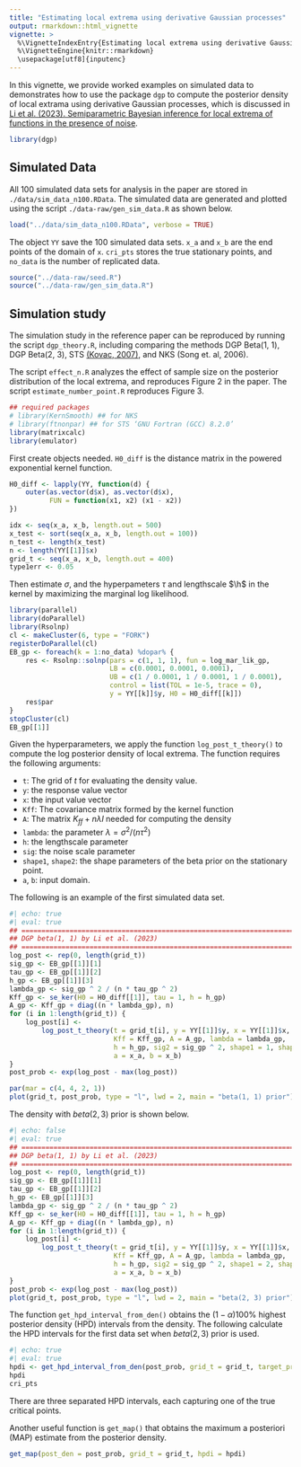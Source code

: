 ```yaml
---
title: "Estimating local extrema using derivative Gaussian processes"
output: rmarkdown::html_vignette
vignette: >
  %\VignetteIndexEntry{Estimating local extrema using derivative Gaussian processes}
  %\VignetteEngine{knitr::rmarkdown}
  \usepackage[utf8]{inputenc}
---
```


In this vignette, we provide worked examples on simulated data to demonstrates how to use the package `dgp` to compute the posterior density of local extrama using derivative Gaussian processes, which is discussed in [Li et al. (2023). Semiparametric Bayesian inference for local extrema of functions in the presence of noise](https://arxiv.org/abs/2103.10606).

```r
library(dgp)
```


## Simulated Data

All 100 simulated data sets for analysis in the paper are stored in `./data/sim_data_n100.RData`. The simulated data are generated and plotted using the script `./data-raw/gen_sim_data.R` as shown below.

```r
load("../data/sim_data_n100.RData", verbose = TRUE)
```

The object `YY` save the 100 simulated data sets. `x_a` and `x_b` are the end points of the domain of `x`. `cri_pts` stores the true stationary points, and `no_data` is the number of replicated data.


```r
source("../data-raw/seed.R")
source("../data-raw/gen_sim_data.R")
```

## Simulation study
The simulation study in the reference paper can be reproduced by running the script `dgp_theory.R`, including comparing the methods DGP Beta(1, 1), DGP Beta(2, 3), STS [(Kovac, 2007)](http://cran.nexr.com/web/packages/ftnonpar/index.html), and NKS (Song et. al, 2006).

The script `effect_n.R` analyzes the effect of sample size on the posterior distribution of the local extrema, and reproduces Figure 2 in the paper. The script `estimate_number_point.R` reproduces Figure 3.


```r
## required packages
# library(KernSmooth) ## for NKS
# library(ftnonpar) ## for STS ‘GNU Fortran (GCC) 8.2.0’
library(matrixcalc)
library(emulator)
```


First create objects needed. `H0_diff` is the distance matrix in the powered exponential kernel function. 
```r
H0_diff <- lapply(YY, function(d) {
    outer(as.vector(d$x), as.vector(d$x),
          FUN = function(x1, x2) (x1 - x2))
})

idx <- seq(x_a, x_b, length.out = 500)
x_test <- sort(seq(x_a, x_b, length.out = 100))
n_test <- length(x_test)
n <- length(YY[[1]]$x)
grid_t <- seq(x_a, x_b, length.out = 400)
type1err <- 0.05
```


Then estimate $\sigma$, and the hyperpameters $\tau$ and lengthscale $\h$ in the kernel by maximizing the marginal log likelihood.
```r
library(parallel)
library(doParallel)
library(Rsolnp)
cl <- makeCluster(6, type = "FORK")
registerDoParallel(cl)
EB_gp <- foreach(k = 1:no_data) %dopar% {
    res <- Rsolnp::solnp(pars = c(1, 1, 1), fun = log_mar_lik_gp,
                         LB = c(0.0001, 0.0001, 0.0001),
                         UB = c(1 / 0.0001, 1 / 0.0001, 1 / 0.0001),
                         control = list(TOL = 1e-5, trace = 0),
                         y = YY[[k]]$y, H0 = H0_diff[[k]])
    res$par
}
stopCluster(cl)
EB_gp[[1]]
```



Given the hyperparameters, we apply the function `log_post_t_theory()` to compute the log posterior density of local extrema. The function requires the following arguments:

- `t`: The grid of $t$ for evaluating the density value.
- `y`: the response value vector
- `x`: the input value vector
- `Kff`: The covariance matrix formed by the kernel function
- `A`: The matrix $K_{ff} + n\lambda I$ needed for computing the density
- `lambda`: the parameter $\lambda = \sigma ^ 2 / (n\tau ^ 2)$
- `h`: the lengthscale parameter
- `sig`: the noise scale parameter
- `shape1`, `shape2`: the shape parameters of the beta prior on the stationary point.
- `a`, `b`: input domain.

The following is an example of the first simulated data set.

```r
#| echo: true
#| eval: true
## ============================================================================
## DGP beta(1, 1) by Li et al. (2023)
## ============================================================================
log_post <- rep(0, length(grid_t))
sig_gp <- EB_gp[[1]][1]
tau_gp <- EB_gp[[1]][2]
h_gp <- EB_gp[[1]][3]
lambda_gp <- sig_gp ^ 2 / (n * tau_gp ^ 2)
Kff_gp <- se_ker(H0 = H0_diff[[1]], tau = 1, h = h_gp)
A_gp <- Kff_gp + diag((n * lambda_gp), n)
for (i in 1:length(grid_t)) {
    log_post[i] <- 
        log_post_t_theory(t = grid_t[i], y = YY[[1]]$y, x = YY[[1]]$x,
                          Kff = Kff_gp, A = A_gp, lambda = lambda_gp,
                          h = h_gp, sig2 = sig_gp ^ 2, shape1 = 1, shape2 = 1,
                          a = x_a, b = x_b)
}
post_prob <- exp(log_post - max(log_post))
```



```r
par(mar = c(4, 4, 2, 1))
plot(grid_t, post_prob, type = "l", lwd = 2, main = "beta(1, 1) prior")
```

The density with $beta(2, 3)$ prior is shown below.

```r
#| echo: false
#| eval: true
## ============================================================================
## DGP beta(1, 1) by Li et al. (2023)
## ============================================================================
log_post <- rep(0, length(grid_t))
sig_gp <- EB_gp[[1]][1]
tau_gp <- EB_gp[[1]][2]
h_gp <- EB_gp[[1]][3]
lambda_gp <- sig_gp ^ 2 / (n * tau_gp ^ 2)
Kff_gp <- se_ker(H0 = H0_diff[[1]], tau = 1, h = h_gp)
A_gp <- Kff_gp + diag((n * lambda_gp), n)
for (i in 1:length(grid_t)) {
    log_post[i] <- 
        log_post_t_theory(t = grid_t[i], y = YY[[1]]$y, x = YY[[1]]$x,
                          Kff = Kff_gp, A = A_gp, lambda = lambda_gp,
                          h = h_gp, sig2 = sig_gp ^ 2, shape1 = 2, shape2 = 3,
                          a = x_a, b = x_b)
}
post_prob <- exp(log_post - max(log_post))
plot(grid_t, post_prob, type = "l", lwd = 2, main = "beta(2, 3) prior")
```


The function `get_hpd_interval_from_den()` obtains the $(1-\alpha)100\%$ highest posterior density (HPD) intervals from the density. The following calculate the HPD intervals for the first data set when $beta(2, 3)$ prior is used.


```r
#| echo: true
#| eval: true
hpdi <- get_hpd_interval_from_den(post_prob, grid_t = grid_t, target_prob = 0.95)
hpdi
cri_pts
```

There are three separated HPD intervals, each capturing one of the true critical points.


Another useful function is `get_map()` that obtains the maximum a posteriori (MAP) estimate from the posterior density.

```r
get_map(post_den = post_prob, grid_t = grid_t, hpdi = hpdi)
```

